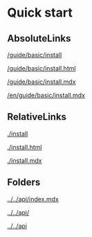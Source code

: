 # Quick start

## AbsoluteLinks

[/guide/basic/install](/guide/basic/install)

[/guide/basic/install.html](/guide/basic/install.html)

[/guide/basic/install.mdx](/guide/basic/install.mdx)

[/en/guide/basic/install.mdx](/en/guide/basic/install.mdx)

## RelativeLinks

[./install](./install)

[./install.html](./install.html)

[./install.mdx](./install.mdx)

## Folders

[../../api/index.mdx](../../api/index.mdx)

[../../api/](../../api/)

[../../api](../../api)
